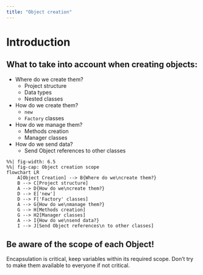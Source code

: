 ```yaml
---
title: "Object creation"
---
```

# Introduction
## What to take into account when creating objects:
- Where do we create them?
    - Project structure
    - Data types
    - Nested classes
- How do we create them?
    - `new`
    - `Factory` classes
- How do we manage them?
    - Methods creation
    - Manager classes
- How do we send data?
    - Send Object references to other classes

```mermaid
%%| fig-width: 6.5
%%| fig-cap: Object creation scope
flowchart LR
    A[Object Creation] --> B{Where do we\ncreate them?}
    B --> C[Project structure]
    A --> D{How do we\ncreate them?}
    D --> E['new']
    D --> F['Factory' classes]
    A --> G{How do we\nmanage them?}
    G --> H[Methods creation]
    G --> H2[Manager classes]
    A --> I{How do we\nsend data?}
    I --> J[Send Object references\n to other classes]
```

:::{.callout-important}
## Be aware of the scope of each Object!
Encapsulation is critical, keep variables within its required scope. Don't try to make them available to everyone if not critical.
:::